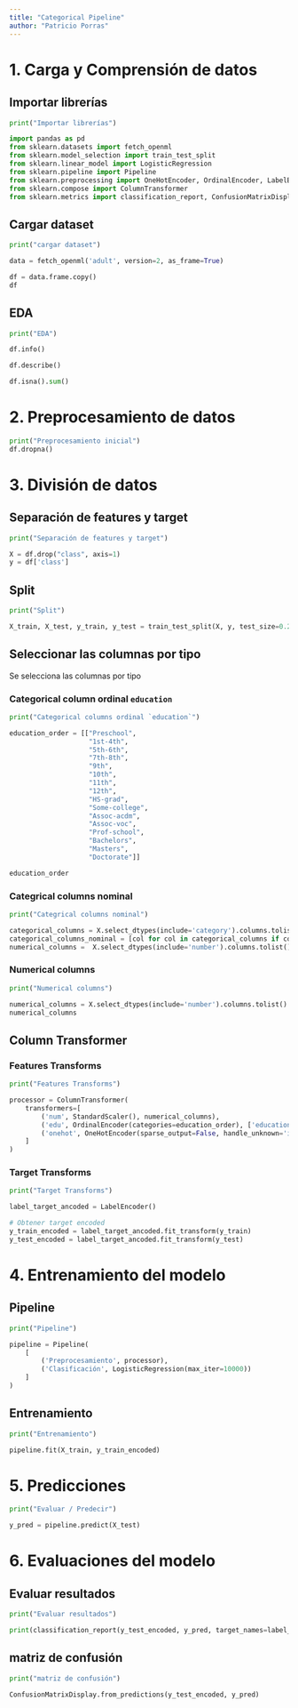 ```yaml
---
title: "Categorical Pipeline"
author: "Patricio Porras"
---
```


# 1. Carga y Comprensión de datos

## Importar librerías

```python
print("Importar librerías")

import pandas as pd
from sklearn.datasets import fetch_openml
from sklearn.model_selection import train_test_split
from sklearn.linear_model import LogisticRegression
from sklearn.pipeline import Pipeline
from sklearn.preprocessing import OneHotEncoder, OrdinalEncoder, LabelEncoder, StandardScaler
from sklearn.compose import ColumnTransformer
from sklearn.metrics import classification_report, ConfusionMatrixDisplay
```

## Cargar dataset

```python
print("cargar dataset")

data = fetch_openml('adult', version=2, as_frame=True)

df = data.frame.copy()
df
```

## EDA

```python
print("EDA")

df.info()

df.describe()

df.isna().sum()
```

# 2. Preprocesamiento de datos

```python
print("Preprocesamiento inicial")
df.dropna()
```

# 3. División de datos

## Separación de features y target

```python
print("Separación de features y target")

X = df.drop("class", axis=1)
y = df['class']

```

## Split

```python
print("Split")

X_train, X_test, y_train, y_test = train_test_split(X, y, test_size=0.2, random_state=42, stratify=y)
```

## Seleccionar las columnas por tipo

Se selecciona las columnas por tipo

### Categorical column ordinal `education`

```python
print("Categorical columns ordinal `education`")

education_order = [["Preschool",
                    "1st-4th",
                    "5th-6th",
                    "7th-8th",
                    "9th",
                    "10th",
                    "11th",
                    "12th",
                    "HS-grad",
                    "Some-college",
                    "Assoc-acdm",
                    "Assoc-voc",
                    "Prof-school",
                    "Bachelors",
                    "Masters",
                    "Doctorate"]]

education_order
```

### Categrical columns nominal

```python
print("Categrical columns nominal")

categorical_columns = X.select_dtypes(include='category').columns.tolist()
categorical_columns_nominal = [col for col in categorical_columns if col != 'education']
numerical_columns =  X.select_dtypes(include='number').columns.tolist()
```

### Numerical columns

```python
print("Numerical columns")

numerical_columns = X.select_dtypes(include='number').columns.tolist()
numerical_columns

```

## Column Transformer

### Features Transforms

```python
print("Features Transforms")

processor = ColumnTransformer(
    transformers=[
        ('num', StandardScaler(), numerical_columns),
        ('edu', OrdinalEncoder(categories=education_order), ['education']), 
        ('onehot', OneHotEncoder(sparse_output=False, handle_unknown='ignore'), categorical_columns_nominal)
    ]
)
```

### Target Transforms

```python
print("Target Transforms")

label_target_ancoded = LabelEncoder()

# Obtener target encoded
y_train_encoded = label_target_ancoded.fit_transform(y_train)
y_test_encoded = label_target_ancoded.fit_transform(y_test)
```

# 4. Entrenamiento del modelo

## Pipeline

```python
print("Pipeline")

pipeline = Pipeline(
    [
        ('Preprocesamiento', processor), 
        ('Clasificación', LogisticRegression(max_iter=10000))
    ]
)
```

## Entrenamiento

```python
print("Entrenamiento")

pipeline.fit(X_train, y_train_encoded)
```

# 5. Predicciones

```python
print("Evaluar / Predecir")

y_pred = pipeline.predict(X_test)
```

# 6. Evaluaciones del modelo

## Evaluar resultados
```python
print("Evaluar resultados")

print(classification_report(y_test_encoded, y_pred, target_names=label_target_ancoded.classes_))
```

## matriz de confusión

```python
print("matriz de confusión")

ConfusionMatrixDisplay.from_predictions(y_test_encoded, y_pred)
```
